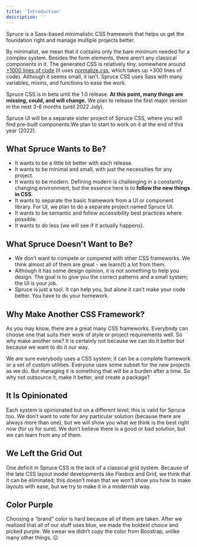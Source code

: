 ```yaml
---
title: 'Introduction'
description: ''
---
```


<p className="lead">Spruce is a Sass-based minimalistic CSS framework that helps us get the foundation right and manage multiple projects better.</p>

By minimalist, we mean that it contains only the bare minimum needed for a complex system. Besides the form elements, there aren’t any classical components in it. The generated CSS is relatively tiny, somewhere around [+1000 lines of code](https://github.com/conedevelopment/sprucecss/blob/main/css/spruce.css) (it uses [normalize.css](https://necolas.github.io/normalize.css/), which takes up +300 lines of code). Although it seems small, it isn’t. Spruce CSS uses Sass with many variables, mixins, and functions to ease the work.

<Notification type="wrong" icon={false}>Spruce CSS is in beta until the 1.0 release. <strong>At this point, many things are missing, could, and will change.</strong> We plan to release the first major version in the next 3-6 months (until 2022 July).</Notification>

<Notification type="info" icon={true}>Spruce UI will be a separate sister project of Spruce CSS, where you will find pre-built components.We plan to start to work on it at the end of this year (2022).</Notification>

## What Spruce Wants to Be?

- It wants to be a little bit better with each release.
- It wants to be minimal and small, with just the necessities for any project.
- It wants to be modern. Defining modern is challenging in a constantly changing environment, but the essence here is to **follow the new things in CSS**.
- It wants to separate the basic framework from a UI or component library. For UI, we plan to do a separate project named Spruce UI.
- It wants to be semantic and follow accessibility best practices where possible.
- It wants to do less (we will see if it actually happens).

## What Spruce Doesn’t Want to Be?

- We don’t want to compete or compered with other CSS frameworks. We think almost all of them are great - we learn(t) a lot from them.
- Although it has some design opinion, it is not something to help you design. The goal is to give you the correct patterns and a small system; the UI is your job.
- Spruce is just a tool. It can help you, but alone it can’t make your code better. You have to do your homework.

## Why Make Another CSS Framework?

As you may know, there are a great many CSS frameworks. Everybody can choose one that suits their work of style or project requirements well. So why make another one? It is certainly not because we can do it better but because we want to do it our way.

We are sure everybody uses a CSS system; it can be a complete framework or a set of custom utilities. Everyone uses some subset for the new projects as we do. But managing it is something that will be a burden after a time. So why not outsource it, make it better, and create a package?

## It Is Opinionated
Each system is opinionated but on a different level; this is valid for Spruce too. We don’t want to vote for any particular solution (because there are always more than one), but we will show you what we think is the best right now (for us for sure). We don’t believe there is a good or bad solution, but we can learn from any of them.

## We Left the Grid Out
One deficit in Spruce CSS is the lack of a classical grid system. Because of the late CSS layout model developments like Flexbox and Grid, we think that it can be eliminated; this doesn’t mean that we won’t show you how to make layouts with ease, but we try to make it in a modernish way.

## Color Purple
Choosing a “brand” color is hard because all of them are taken. After we realized that all of our stuff uses blue, we made the boldest choice and picked purple. We swear we didn’t copy the color from Boostrap, unlike many other things. 😐
